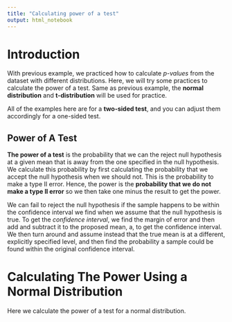 ```yaml
---
title: "Calculating power of a test"
output: html_notebook
---
```


# Introduction

With previous example, we practiced how to calculate *p-values* from the dataset with different distributions. Here, we will try some practices to calculate the power of a test. Same as previous example, the **normal distribution** and **t-distribution** will be used for practice.

All of the examples here are for a **two-sided test**, and you can adjust them accordingly for a one-sided test.

## Power of A Test

**The power of a test** is the probability that we can the reject null hypothesis at a given mean that is away from the one specified in the null hypothesis. We calculate this probability by first calculating the probability that we accept the null hypothesis when we should not. This is the probability to make a type II error. Hence, the power is the **probability that we do not make a type II error** so we then take one minus the result to get the power.

We can fail to reject the null hypothesis if the sample happens to be within the confidence interval we find when we assume that the null hypothesis is true. To get the *confidence interval*, we find the margin of error and then add and subtract it to the proposed mean, a, to get the confidence interval. We then turn around and assume instead that the true mean is at a different, explicitly specified level, and then find the probability a sample could be found within the original confidence interval.

# Calculating The Power Using a Normal Distribution

Here we calculate the power of a test for a normal distribution. 